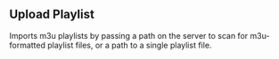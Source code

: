 
## Upload Playlist

<OperationInfo method='post' path='/playlists/upload' />

Imports m3u playlists by passing a path on the server to scan for m3u-formatted playlist files, or a path to a single playlist file.

